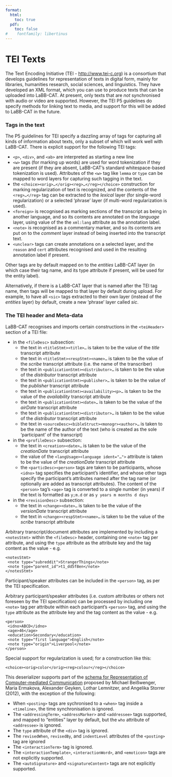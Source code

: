 ```yaml
---
format:
  html:
    toc: true
  pdf: 
    toc: false
#    fontfamily: libertinus
---
```

# TEI Texts

<!-- TODO uncomment when there's a a serializer again: ## How to use TEI texts for upload -->

The Text Encoding Initiative (TEI - <http://www.tei-c.org>) is a consortium that develops guidelines for representation of texts in digital form, mainly for libraries, humanities research, social sciences, and linguistics. They have developed an XML format, which you can use to produce texts that can be uploaded into LaBB-CAT. At present, only texts that are *not* synchronised with audio or video are supported.  However, the TEI P5 guidelines do specify methods for linking text to media, and support for this will be added to LaBB-CAT in the future.

### Tags in the text

The P5 guidelines for TEI specify a dazzling array of tags for capturing all kinds of information about texts, only a subset of which will work well with LaBB-CAT. There is explicit support for the following TEI tags:

- `<p>`, `<div>`, and `<ab>` are interpreted as starting a new line
- `<w>` tags (for marking up words) are used for word tokenization if they are present (if they are absent, LaBB-CAT's standard whitespace-based tokenization is used). Attributes of the `<w>` tag like `lemma` or `type` can be mapped to word layers for capturing such tagging in the text.
- the `<choice><orig>…</orig><reg>…</reg></choice>` construction for marking regularization of text is recognized, and the contents of the `<reg>…</reg>` tag can be extracted to the *lexical* layer (for single-word regularization) or a selected 'phrase' layer (if multi-word regularization is used).
- `<foreign>` is recognised as marking sections of the transcript as being in another language, and so its contents are annotated on the *language* layer, using value of the the `xml:lang` attribute as the annotation label.
- `<note>` is recognised as a commentary marker, and so its contents are put on to the *comment* layer instead of being inserted into the transcript text.
- `<unclear>` tags can create annotations on a selected layer, and the `reason` and `cert` attributes recognised and used in the resulting annotation label if present.

Other tags are by default mapped on to the *entities* LaBB-CAT layer (in which case their tag name, and its type attribute if present, will be used for the entity label).  

Alternatively, if there is a LaBB-CAT layer that is named after the TEI tag name, then tags will be mapped to that layer by default during upload. For example, to have all `<sic>` tags extracted to their own layer (instead of the *entities* layer) by default, create a new 'phrase' layer called *sic*.

###  The TEI header and Meta-data


LaBB-CAT recognises and imports certain constructions in the `<teiHeader>` section of a TEI file:

- in the `<fileDesc>` subsection:
    - the text in `<titleStmt><title>…` is taken to be the value of the *title* transcript attribute
    - the text in `<titleStmt><respStmt><name>…` is taken to be the value of the *scribe* transcript attribute (i.e. the name of the transcriber)
    - the text in `<publicationStmt><distributor>…` is taken to be the value of the *distributor* transcript attribute
    - the text in `<publicationStmt><publisher>…` is taken to be the value of the *publisher* transcript attribute
    - the text in `<publicationStmt><availability><p>…` is taken to be the value of the *availability* transcript attribute
    - the text in `<publicationStmt><date>…` is taken to be the value of the *airDate* transcript attribute
    - the text in `<publicationStmt><distributor>…` is taken to be the value of the *distributor* transcript attribute
    - the text in `<sourceDesc><bibleStruct><monogr><author>…` is taken to be the name of the author of the text (who is created as the sole 'participant' of the transcript)
- in the `<profileDesc>` subsection:
    - the text in `<creation><date>…` is taken to be the value of the *creationDate* transcript attribute
    - the value of the `<langUsage><language ident="…">` attribute is taken to be the value of the *creationDate* transcript attribute
    - the `<particDesc><person>` tags are taken to be participants, whose `<idno>` tag specifies the participant's identifier, and whose other tags specify the participant's attributes named after the tag name (or optionally are added as transcript attributes). The content of the `<person>` tag's `<age>` tag is converted to a single number (in years) if the text is formatted as `y;m.d` or as `y years m months d days`
- in the `<revisionDesc>` subsection:
    - the text in `<change><date>…` is taken to be the value of the *versionDate* transcript attribute
    - the text in `<change><respStmt><name>…` is taken to be the value of the *scribe* transcript attribute
    
Arbitrary transcript/document attributes are implemented by including a `<notesStmt>` within the `<fileDesc>` header, containing one `<note>` tag per attribute, and using the `type` attribute as the attribute key and the tag content as the value - e.g.

```
<notesStmt>
 <note type="subreddit">StrangerThings</note>
 <note type="parent_id">t1_dd5f8en</note>
</notesStmt>
```

Participant/speaker attributes can be included in the `<person>` tag, as per the TEI specification.

Arbitrary participant/speaker attributes (i.e. custom attributes or others not foreseen by the TEI specification) can be processed by including one `<note>` tag per attribute within each participant's `<person>` tag, and using the `type` attribute as the attribute key and the tag content as the value - e.g.
```
<person>
 <idno>ABCD</idno>
 <age>46</age>
 <education>Secondary</education>
 <note type="first language">English</note>
 <note type="origin">Liverpool</note>
</person>
```

Special support for regularization is used; for a construction like this:

```
<choice><orig>color</orig><reg>colour</reg></choice>
```

This deserializer supports part of the
[schema for Representation of Computer-mediated Communication](http://jtei.revues.org/476)
proposed by Michael Beißwenger, Maria Ermakova, Alexander Geyken, Lothar Lemnitzer, and Angelika Storrer (2012), with the exception of the following:

- When `<posting>` tags are sychronised to a `<when>` tag inside a `<timeline>`, the time synchronisation is ignored.
- The `<addressingTerm>`, `<addressMarker>` and `<addressee>` tags supported, and mapped to "entities" layer by default, but the `who` attribute of `<addressee>` is ignored.
- The `type` attribute of the `<div>` tag is ignored.
- The `revisedWhen`, `revisedBy`, and `indentLevel` attributes of the `<posting>` tag are ignored
- The `<interactionTerm>` tag is ignored.
- The `<interactionTemplate>`, `<interactionWord>`, and `<emoticon>` tags are not explicitly supported.
- The `<autoSignature>` and `<signatureContent>` tags are not explicitly supported.

<!-- TODO Uncomment when this is true again

## Exporting other time-aligned transcripts in TEI format\

While importing (uploading) time-synchronised TEI texts is not yet supported by LaBB-CAT, exporting (downloading) time-synchronised TEI texts from transcripts that were originally transcribed using some other format is supported.

When exporting, TEI modules/tags used are:

- **tei**: (classes, datatypes, macros)
- **core**: `<title>`, `<ref>`, `<label>`, `<unclear>`, `<desc>`, `<note>`, `<foreign>`, `<core>`
- **header**: `<teiHeader>`, `<fileDesc>`, `<titleStmt>`, `<publicationStmt>`, `<sourceDesc>`, `<encodingDesc>`, `<appInfo>`, `<application>`, `<profileDesc>`
- **spoken**: `<recordingStmt>`, `<recording>`, `<u>`, `<pause>`, `<vocal>`, `<incident>`
- **linking**: `<ab>`, `<timeline>`, `<seg>`, `<anchor>`, `<when>`
- **corpus**: `<particDesc>`
- **namesdates**: `<person>`, `<persName>`
- **textstructure**: `<text>`, `<body>`, `<div>`
- **analysis**: `<w>`, `<c>`, `<spanGrp>`, `<span>`

-->